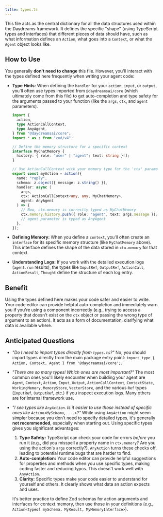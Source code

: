 ```yaml
---
title: types.ts
---
```


This file acts as the central dictionary for all the data structures used within
the Daydreams framework. It defines the specific "shape" (using TypeScript types
and interfaces) that different pieces of data should have, such as what
information defines an `Action`, what goes into a `Context`, or what the `Agent`
object looks like.

## How to Use

You generally **don't need to change** this file. However, you'll interact with
the types defined here frequently when writing your agent code:

- **Type Hints:** When defining the `handler` for your `action`, `input`, or
  `output`, you'll often use types imported from `@daydreamsai/core` (which
  ultimately come from this file) to get auto-completion and type safety for the
  arguments passed to your function (like the `args`, `ctx`, and `agent`
  parameters).

  ```typescript
  import {
    action,
    type ActionCallContext,
    type AnyAgent,
  } from "@daydreamsai/core";
  import * as z from "zod/v4";

  // Define the memory structure for a specific context
  interface MyChatMemory {
    history: { role: "user" | "agent"; text: string }[];
  }

  // Use ActionCallContext with your memory type for the 'ctx' parameter
  export const myAction = action({
    name: "reply",
    schema: z.object({ message: z.string() }),
    handler: async (
      args,
      ctx: ActionCallContext<any, any, MyChatMemory>,
      agent: AnyAgent
    ) => {
      // Now, ctx.memory is correctly typed as MyChatMemory
      ctx.memory.history.push({ role: "agent", text: args.message });
      // agent parameter is typed as AnyAgent
    },
  });
  ```

- **Defining Memory:** When you define a `context`, you'll often create an
  `interface` for its specific memory structure (like `MyChatMemory` above).
  This interface defines the shape of the data stored in `ctx.memory` for that
  context.
- **Understanding Logs:** If you work with the detailed execution logs
  (`agent.run` results), the types like `InputRef`, `OutputRef`, `ActionCall`,
  `ActionResult`, `Thought` define the structure of each log entry.

## Benefit

Using the types defined here makes your code safer and easier to write. Your
code editor can provide helpful auto-completion and immediately warn you if
you're using a component incorrectly (e.g., trying to access a property that
doesn't exist on the `ctx` object or passing the wrong type of argument to an
action). It acts as a form of documentation, clarifying what data is available
where.

## Anticipated Questions

- _"Do I need to import types directly from `types.ts`?"_ No, you should import
  types directly from the main package entry point:
  `import type { Action, Context, Agent } from '@daydreamsai/core';`.
- _"There are so many types! Which ones are most important?"_ The most common
  ones you'll likely encounter when building your agent are `Agent`, `Context`,
  `Action`, `Input`, `Output`, `ActionCallContext`, `ContextState`,
  `WorkingMemory`, `MemoryStore`, `VectorStore`, and the various `Ref` types
  (`InputRef`, `OutputRef`, etc.) if you inspect execution logs. Many others are
  for internal framework use.
- _"I see types like `AnyAction`. Is it easier to use those instead of specific
  ones like `Action<MySchema, ...>`?"_ While using `AnyAction` might seem
  simpler because you don't need to specify detailed types, it's generally **not
  recommended**, especially when starting out. Using specific types gives you
  significant advantages:

  1.  **Type Safety:** TypeScript can check your code for errors _before_ you
      run it (e.g., did you misspell a property name in `ctx.memory`? Are you
      using the action's `args` correctly?). `AnyAction` turns these checks off,
      leading to potential runtime bugs that are harder to find.
  2.  **Auto-completion:** Your code editor can provide helpful suggestions for
      properties and methods when you use specific types, making coding faster
      and reducing typos. This doesn't work well with `AnyAction`.
  3.  **Clarity:** Specific types make your code easier to understand for
      yourself and others. It clearly shows what data an action expects and
      uses.

  It's better practice to define Zod schemas for action arguments and interfaces
  for context memory, then use those in your definitions (e.g.,
  `Action<typeof mySchema, MyResult, MyMemoryInterface>`).
